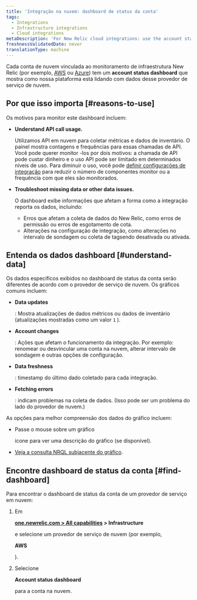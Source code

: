 ```yaml
---
title: 'Integração na nuvem: dashboard de status da conta'
tags:
  - Integrations
  - Infrastructure integrations
  - Cloud integrations
metaDescription: 'For New Relic cloud integrations: use the account status dashboard to understand how your cloud service is using APIs and transmitting data.'
freshnessValidatedDate: never
translationType: machine
---
```


Cada conta de nuvem vinculada ao monitoramento de infraestrutura New Relic (por exemplo, [AWS](/docs/integrations/amazon-integrations/get-started/connect-aws-infrastructure) ou [Azure](/docs/integrations/microsoft-azure-integrations/getting-started/introduction-azure-monitoring-integrations)) tem um <DoNotTranslate>**account status dashboard**</DoNotTranslate> que mostra como nossa plataforma está lidando com dados desse provedor de serviço de nuvem.

## Por que isso importa [#reasons-to-use]

Os motivos para monitor este dashboard incluem:

* <DoNotTranslate>**Understand API call usage.**</DoNotTranslate>

  Utilizamos API em nuvem para coletar métricas e dados de inventário. O painel mostra contagens e frequências para essas chamadas de API. Você pode querer monitor -los por dois motivos: a chamada de API pode custar dinheiro e o uso API pode ser limitado em determinados níveis de uso. Para diminuir o uso, você pode [definir configurações de integração](/docs/integrations/new-relic-integrations/getting-started/configure-polling-frequency-data-collection-cloud-integrations) para reduzir o número de componentes monitor ou a frequência com que eles são monitorados.

* <DoNotTranslate>**Troubleshoot missing data or other data issues.**</DoNotTranslate>

  O dashboard exibe informações que afetam a forma como a integração reporta os dados, incluindo:

  * Erros que afetam a coleta de dados do New Relic, como erros de permissão ou erros de esgotamento de cota.
  * Alterações na configuração de integração, como alterações no intervalo de sondagem ou coleta de tagsendo desativada ou ativada.

## Entenda os dados dashboard [#understand-data]

Os dados específicos exibidos no dashboard de status da conta serão diferentes de acordo com o provedor de serviço de nuvem. Os gráficos comuns incluem:

* <DoNotTranslate>**Data updates**</DoNotTranslate>

  : Mostra atualizações de dados métricos ou dados de inventário (atualizações mostradas como um valor `1` ).

* <DoNotTranslate>**Account changes**</DoNotTranslate>

  : Ações que afetam o funcionamento da integração. Por exemplo: renomear ou desvincular uma conta na nuvem, alterar intervalo de sondagem e outras opções de configuração.

* <DoNotTranslate>**Data freshness**</DoNotTranslate>

  : timestamp do último dado coletado para cada integração.

* <DoNotTranslate>**Fetching errors**</DoNotTranslate>

  : indicam problemas na coleta de dados. (Isso pode ser um problema do lado do provedor de nuvem.)

As opções para melhor compreensão dos dados do gráfico incluem:

* Passe o mouse sobre um gráfico

  <Icon name="fe-help-circle"/>

  ícone para ver uma descrição do gráfico (se disponível).

* [Veja a consulta NRQL subjacente do gráfico](/docs/new-relic-solutions/new-relic-one/introduction-new-relic-platform).

## Encontre dashboard de status da conta [#find-dashboard]

Para encontrar o dashboard de status da conta de um provedor de serviço em nuvem:

1. Em

   <DoNotTranslate>**[one.newrelic.com > All capabilities](https://one.newrelic.com/all-capabilities) > Infrastructure**</DoNotTranslate>

   e selecione um provedor de serviço de nuvem (por exemplo,

   <DoNotTranslate>**AWS**</DoNotTranslate>

   ).

2. Selecione

   <DoNotTranslate>**Account status dashboard**</DoNotTranslate>

   para a conta na nuvem.